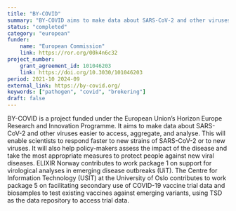 ```yaml
---
title: "BY-COVID"
summary: "BY-COVID aims to make data about SARS-CoV-2 and other viruses easier to access, aggregate, and analyse"
status: "completed"
category: "european"
funder:
    name: "European Commission"
    link: https://ror.org/00k4n6c32
project_number:
    grant_agreement_id: 101046203
    link: https://doi.org/10.3030/101046203
period: 2021-10 2024-09
external_link: https://by-covid.org/
keywords: ["pathogen", "covid", "brokering"]
draft: false
---
```


BY-COVID is a project funded under the European Union’s Horizon Europe Research and Innovation Programme. 
It aims to make data about SARS-CoV-2 and other viruses easier to access, aggregate, and analyse. 
This will enable scientists to respond faster to new strains of SARS-CoV-2 or to new viruses. 
It will also help policy-makers assess the impact of the disease and take the most appropriate measures to protect people against new viral diseases.
ELIXIR Norway contributes to work package 1 on support for virological analyses in emerging disease outbreaks (UiT). The Centre for Information Technology (USIT) at the University of Oslo contributes to work package 5 on facilitating secondary use of COVID-19 vaccine trial data and biosamples to test existing vaccines against emerging variants, using TSD as the data repository to access trial data.
